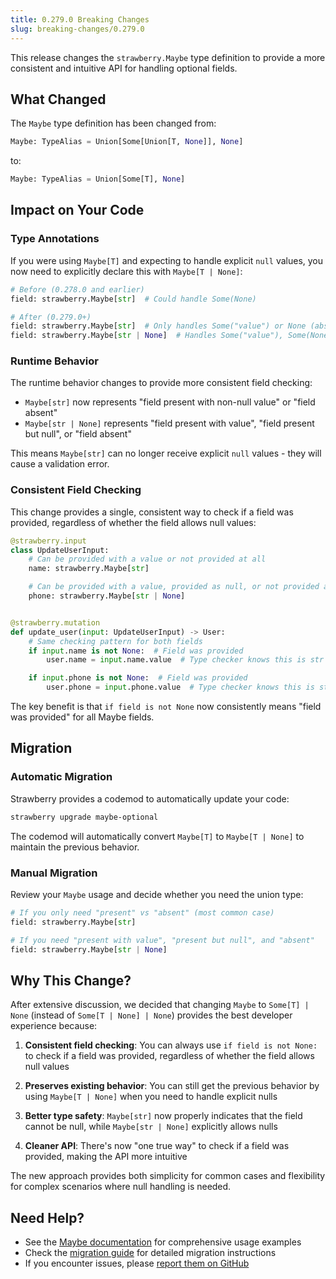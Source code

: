 ```yaml
---
title: 0.279.0 Breaking Changes
slug: breaking-changes/0.279.0
---
```



This release changes the `strawberry.Maybe` type definition to provide a more
consistent and intuitive API for handling optional fields.

## What Changed

The `Maybe` type definition has been changed from:

```python
Maybe: TypeAlias = Union[Some[Union[T, None]], None]
```

to:

```python
Maybe: TypeAlias = Union[Some[T], None]
```

## Impact on Your Code

### Type Annotations

If you were using `Maybe[T]` and expecting to handle explicit `null` values, you
now need to explicitly declare this with `Maybe[T | None]`:

```python
# Before (0.278.0 and earlier)
field: strawberry.Maybe[str]  # Could handle Some(None)

# After (0.279.0+)
field: strawberry.Maybe[str]  # Only handles Some("value") or None (absent)
field: strawberry.Maybe[str | None]  # Handles Some("value"), Some(None), or None
```

### Runtime Behavior

The runtime behavior changes to provide more consistent field checking:

- `Maybe[str]` now represents "field present with non-null value" or "field
  absent"
- `Maybe[str | None]` represents "field present with value", "field present but
  null", or "field absent"

This means `Maybe[str]` can no longer receive explicit `null` values - they will
cause a validation error.

### Consistent Field Checking

This change provides a single, consistent way to check if a field was provided,
regardless of whether the field allows null values:

```python
@strawberry.input
class UpdateUserInput:
    # Can be provided with a value or not provided at all
    name: strawberry.Maybe[str]

    # Can be provided with a value, provided as null, or not provided at all
    phone: strawberry.Maybe[str | None]


@strawberry.mutation
def update_user(input: UpdateUserInput) -> User:
    # Same checking pattern for both fields
    if input.name is not None:  # Field was provided
        user.name = input.name.value  # Type checker knows this is str

    if input.phone is not None:  # Field was provided
        user.phone = input.phone.value  # Type checker knows this is str | None
```

The key benefit is that `if field is not None` now consistently means "field was
provided" for all Maybe fields.

## Migration

### Automatic Migration

Strawberry provides a codemod to automatically update your code:

```bash
strawberry upgrade maybe-optional
```

The codemod will automatically convert `Maybe[T]` to `Maybe[T | None]` to
maintain the previous behavior.

### Manual Migration

Review your `Maybe` usage and decide whether you need the union type:

```python
# If you only need "present" vs "absent" (most common case)
field: strawberry.Maybe[str]

# If you need "present with value", "present but null", and "absent"
field: strawberry.Maybe[str | None]
```

## Why This Change?

After extensive discussion, we decided that changing `Maybe` to `Some[T] | None`
(instead of `Some[T | None] | None`) provides the best developer experience
because:

1. **Consistent field checking**: You can always use `if field is not None:` to
   check if a field was provided, regardless of whether the field allows null
   values

2. **Preserves existing behavior**: You can still get the previous behavior by
   using `Maybe[T | None]` when you need to handle explicit nulls

3. **Better type safety**: `Maybe[str]` now properly indicates that the field
   cannot be null, while `Maybe[str | None]` explicitly allows nulls

4. **Cleaner API**: There's now "one true way" to check if a field was provided,
   making the API more intuitive

The new approach provides both simplicity for common cases and flexibility for
complex scenarios where null handling is needed.

## Need Help?

- See the [Maybe documentation](../types/maybe.md) for comprehensive usage
  examples
- Check the
  [migration guide](../types/maybe.md#migration-from-previous-versions) for
  detailed migration instructions
- If you encounter issues, please
  [report them on GitHub](https://github.com/strawberry-graphql/strawberry/issues)
